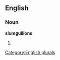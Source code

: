 ==English==

===Noun===
'''slumgullions'''

# {{plural of|[[slumgullion]]}}

[[Category:English plurals]]